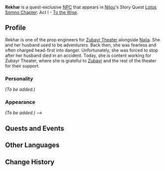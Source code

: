 {{Meta
|missing_NPC_profile  = yes
}}
{{Character Infobox
|type             = Quest NPC
|image            = NPC Rekhar.png
|region           = Sumeru
|affiliation      = Zubayr Theater
|affiliation2     = Adventurers' Guild
|affiliationNote2 = Formerly
|title            = Props Engineer
|ancestry         = <!-- Clan/family -->
|father           = 
|mother           = 
|spouse           = 
|sibling          = 
|child            = Sohrin
|child2           = Abhi
|relative         = 
|voiceEN          = 
|voiceCN          = 
|voiceJP          = 
}}
'''Rekhar''' is a quest-exclusive [[NPC]] that appears in [[Nilou]]'s Story Quest [[Lotos Somno Chapter]]: Act I - [[To the Wise]].
<!--
==Location==
{{subst:#tag:gallery|
NPC Location {{subst:PAGENAME}}.png{{subst:!}}{{subst:PAGENAME}}'s location
NPC Location {{subst:PAGENAME}} Context.png{{subst:!}}Additional context
|captionalign=center
}}
-->
==Profile==
Rekhar is one of the prop engineers for [[Zubayr Theater]] alongside [[Najia]]. She and her husband used to be adventurers. Back then, she was fearless and often charged head-first into danger. Unfortunately, she was forced to stop after her husband died in an accident. Today, she is content working for Zubayr Theater, where she is grateful to [[Zubayr]] and the rest of the theater for their support.

===Personality===
''(To be added.)''

===Appearance===
<!--Keep appearance section short and concise. Limit to 2 paragraphs with 3-4 sentences each.-->
''(To be added.)''
-->

==Quests and Events==
{{Quests and Events}}
<!--
==Idle Quotes==
{{Dialogue start}}
: {{DIcon|Idle}} {{Tx}}
:: {{A|VO {{subst:PAGENAME}} 01.ogg}} "{{Tx}}"
{{Dialogue end}}

==Dialogue==
{{Dialogue start}}
:'''{{subst:PAGENAME}}:'''
:{{DIcon}}
{{Dialogue end}}
<!--
==Event Dialogue==
===Event Name===
{{Dialogue start}}
:'''{{subst:PAGENAME}}:'''
{{Dialogue end}}

==Trivia==
* 
-->
==Other Languages==
{{Other Languages
|default_hidden = 1
|en      = Rekhar
|zhs     = 里卡尔
|zhs_rm  = Lǐkǎ'ěr
|zht     = 里卡爾
|zht_rm  = Lǐkǎ'ěr
|ja      = リカード
|ja_rm   = Rikaado
|ko      = 리카르
|ko_rm   = Rikareu
|es      = Rekhar
|fr      = Rekhar
|ru      = Рекхар
|th      = Rekhar
|vi      = Rekhar
|de      = Rekhar
|id      = Rekhar
|pt      = Rekhar
|tr      = Rekhar
|it      = Rekhar
}}

==Change History==
{{Change History|3.1}}
<!--
==References==
{{Reflist}}
-->